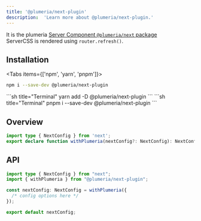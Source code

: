 ```yaml
---
title: '@plumeria/next-plugin'
description:  'Learn more about @plumeria/next-plugin.'
---
```


It is the plumeria [Server Component `@plumeria/next` package](https://www.npmjs.com/package/@plumeria/next)  
ServerCSS is rendered using `router.refresh()`.

## Installation
<Tabs items={['npm',  'yarn', 'pnpm']}>
<Tab>
```sh title="Terminal"
npm i --save-dev @plumeria/next-plugin
```
</Tab>
<Tab>
```sh title="Terminal"
yarn add -D @plumeria/next-plugin
```
</Tab>
<Tab>
```sh title="Terminal"
pnpm i --save-dev @plumeria/next-plugin
```
</Tab>
</Tabs>

## Overview
```ts title="TypeScript"
import type { NextConfig } from 'next';
export declare function withPlumeria(nextConfig?: NextConfig): NextConfig;
```

## API
```ts title="next.config.ts"
import type { NextConfig } from "next";
import { withPlumeria } from "@plumeria/next-plugin";

const nextConfig: NextConfig = withPlumeria({
  /* config options here */
});

export default nextConfig;
```

<Cards>
  <Card title="See more about Installation" href="/docs/getting-started/installation" />
</Cards>